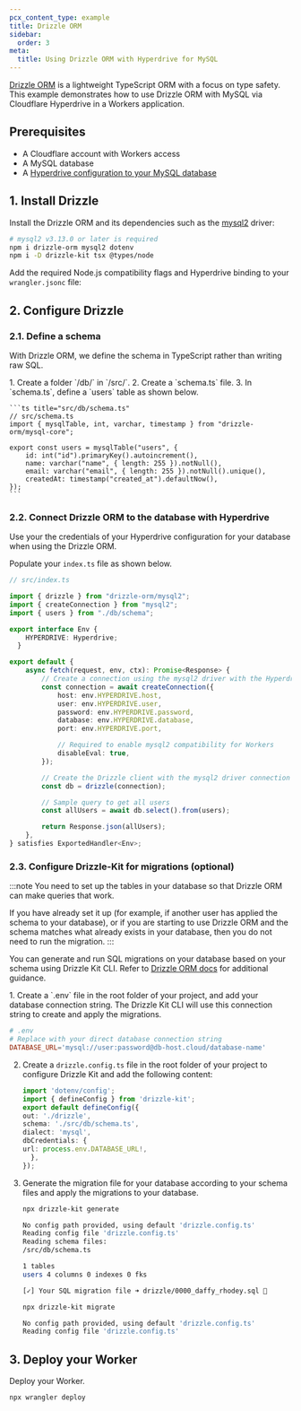 ```yaml
---
pcx_content_type: example
title: Drizzle ORM
sidebar:
  order: 3
meta:
  title: Using Drizzle ORM with Hyperdrive for MySQL
---
```



[Drizzle ORM](https://orm.drizzle.team/) is a lightweight TypeScript ORM with a focus on type safety. This example demonstrates how to use Drizzle ORM with MySQL via Cloudflare Hyperdrive in a Workers application.

## Prerequisites

- A Cloudflare account with Workers access
- A MySQL database
- A [Hyperdrive configuration to your MySQL database](/hyperdrive/get-started/#3-connect-hyperdrive-to-a-database)

## 1. Install Drizzle

Install the Drizzle ORM and its dependencies such as the [mysql2](https://github.com/sidorares/node-mysql2) driver:

```sh
# mysql2 v3.13.0 or later is required
npm i drizzle-orm mysql2 dotenv
npm i -D drizzle-kit tsx @types/node
```

Add the required Node.js compatibility flags and Hyperdrive binding to your `wrangler.jsonc` file:

<Render file="hyperdrive-node-compatibility-requirement" product="hyperdrive"/>

## 2. Configure Drizzle

### 2.1. Define a schema

With Drizzle ORM, we define the schema in TypeScript rather than writing raw SQL.

<Steps>
1. Create a folder `/db/` in `/src/`.
2. Create a `schema.ts` file.
3. In `schema.ts`, define a `users` table as shown below.

	```ts title="src/db/schema.ts"
	// src/schema.ts
	import { mysqlTable, int, varchar, timestamp } from "drizzle-orm/mysql-core";

	export const users = mysqlTable("users", {
		id: int("id").primaryKey().autoincrement(),
		name: varchar("name", { length: 255 }).notNull(),
		email: varchar("email", { length: 255 }).notNull().unique(),
		createdAt: timestamp("created_at").defaultNow(),
	});
	```
</Steps>

### 2.2. Connect Drizzle ORM to the database with Hyperdrive

Use your the credentials of your Hyperdrive configuration for your database when using the Drizzle ORM.

Populate your `index.ts` file as shown below.

```ts title="src/index.ts"
// src/index.ts

import { drizzle } from "drizzle-orm/mysql2";
import { createConnection } from "mysql2";
import { users } from "./db/schema";

export interface Env {
	HYPERDRIVE: Hyperdrive;
  }

export default {
	async fetch(request, env, ctx): Promise<Response> {
		// Create a connection using the mysql2 driver with the Hyperdrive credentials (only accessible from your Worker).
		const connection = await createConnection({
			host: env.HYPERDRIVE.host,
			user: env.HYPERDRIVE.user,
			password: env.HYPERDRIVE.password,
			database: env.HYPERDRIVE.database,
			port: env.HYPERDRIVE.port,

			// Required to enable mysql2 compatibility for Workers
			disableEval: true,
		});

		// Create the Drizzle client with the mysql2 driver connection
		const db = drizzle(connection);

		// Sample query to get all users
		const allUsers = await db.select().from(users);

		return Response.json(allUsers);
	},
} satisfies ExportedHandler<Env>;
```

### 2.3. Configure Drizzle-Kit for migrations (optional)

:::note
You need to set up the tables in your database so that Drizzle ORM can make queries that work.

If you have already set it up (for example, if another user has applied the schema to your database), or if you are starting to use Drizzle ORM and the schema matches what already exists in your database, then you do not need to run the migration.
:::

You can generate and run SQL migrations on your database based on your schema using Drizzle Kit CLI. Refer to [Drizzle ORM docs](https://orm.drizzle.team/docs/get-started/mysql-new) for additional guidance.

<Steps>
1. Create a `.env` file in the root folder of your project, and add your database connection string. The Drizzle Kit CLI will use this connection string to create and apply the migrations.

   ```toml title=".env"
   # .env
   # Replace with your direct database connection string
   DATABASE_URL='mysql://user:password@db-host.cloud/database-name'
   ```

2. Create a `drizzle.config.ts` file in the root folder of your project to configure Drizzle Kit and add the following content:

   ```ts title="drizzle.config.ts"
   import 'dotenv/config';
   import { defineConfig } from 'drizzle-kit';
   export default defineConfig({
   out: './drizzle',
   schema: './src/db/schema.ts',
   dialect: 'mysql',
   dbCredentials: {
   url: process.env.DATABASE_URL!,
     },
   });
   ```

3. Generate the migration file for your database according to your schema files and apply the migrations to your database.

   ```bash
   npx drizzle-kit generate
   ```
   ```bash output
   No config path provided, using default 'drizzle.config.ts'
   Reading config file 'drizzle.config.ts'
   Reading schema files:
   /src/db/schema.ts

   1 tables
   users 4 columns 0 indexes 0 fks

   [✓] Your SQL migration file ➜ drizzle/0000_daffy_rhodey.sql 🚀
   ```
   ```bash
   npx drizzle-kit migrate
   ```
   ```bash output
   No config path provided, using default 'drizzle.config.ts'
   Reading config file 'drizzle.config.ts'
   ```
</Steps>

## 3. Deploy your Worker

Deploy your Worker.

```bash
npx wrangler deploy
```

<Render file="create-hyperdrive-config-next-steps" product="hyperdrive" />